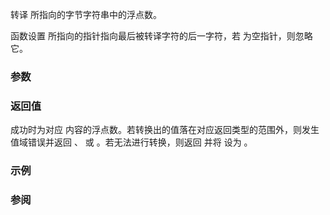 {{cpp/title|strtof|strtod|strtold}}
{{cpp/string/byte/navbar}}
{{dcl begin}}
{{dcl header|cstdlib}}
{{dcl|since=c++11|num=1|
float       strtof ( const char* str, char** str_end );
}}
{{dcl|num=2|
double      strtod ( const char* str, char** str_end );
}}
{{dcl|since=c++11|num=3|
long double strtold( const char* str, char** str_end );
}}
{{dcl end}}

转译 {{c|str}} 所指向的字节字符串中的浮点数。

{{cpp/string/cvt str2float}}

函数设置 {{c|str_end}} 所指向的指针指向最后被转译字符的后一字符，若 {{c|str_end}} 为空指针，则忽略它。

===参数===
{{par begin}}
{{par|str|指向要转译的空终止字节字符串的指针}}
{{par|str_end|指向指向字符指针的指针。}}
{{par end}}

===返回值===
成功时为对应 {{c|str}} 内容的浮点数。若转换出的值落在对应返回类型的范围外，则发生值域错误并返回 {{lc|HUGE_VAL}}、{{lc|HUGE_VALF}} 或 {{lc|HUGE_VALL}}。若无法进行转换，则返回 {{c|0}} 并将 {{c|*str_end}} 设为 {{c|str}}。

===示例===
{{example
|code=
#include &lt;cerrno&gt;
#include &lt;clocale&gt;
#include &lt;cstdlib&gt;
#include &lt;iostream&gt;
#include &lt;string&gt;

int main()
{
    const char* p = "111.11 -2.22 0X1.BC70A3D70A3D7P+6 -Inf 1.18973e+4932zzz";
    char* end{};
    std::cout &lt;&lt; "解析 \"" &lt;&lt; p &lt;&lt; "\":\n";
    errno = 0;
    for (double f = std::strtod(p, &amp;end); p != end; f = std::strtod(p, &amp;end))
    {
        std::cout &lt;&lt; "  '" &lt;&lt; std::string(p, end - p) &lt;&lt; "' -&gt; ";
        p = end;
        if (errno == ERANGE)
        {
            std::cout &lt;&lt; "值域错误, 得到 ";
            errno = 0;
        }
        std::cout &lt;&lt; f &lt;&lt; '\n';
    }

    if (std::setlocale(LC_NUMERIC, "de_DE.utf8"))
    {
        std::cout &lt;&lt; "de_DE.utf8 本地环境中:\n";
        std::cout &lt;&lt; "  '123.45' -&gt; " &lt;&lt; std::strtod("123.45", 0) &lt;&lt; '\n';
        std::cout &lt;&lt; "  '123,45' -&gt; " &lt;&lt; std::strtod("123,45", 0) &lt;&lt; '\n';
    }
}
|p=true
|output=
解析 "111.11 -2.22 0X1.BC70A3D70A3D7P+6 -Inf 1.18973e+4932zzz":
  '111.11' -&gt; 111.11
  ' -2.22' -&gt; -2.22
  ' 0X1.BC70A3D70A3D7P+6' -&gt; 111.11
  ' -Inf' -&gt; -inf
  ' 1.18973e+4932' -&gt; 值域错误, 得到 inf
de_DE.utf8 本地环境中:
  '123.45' -&gt; 123
  '123,45' -&gt; 123.45
}}

===参阅===
{{dsc begin}}
{{dsc inc|cpp/string/byte/dsc atof}}
{{dsc inc|cpp/string/wide/dsc wcstof}}
{{dsc inc|cpp/utility/dsc from_chars}}
{{dsc see c|c/string/byte/strtof|strtof|strtod|strtold}}
{{dsc end}}

{{langlinks|de|en|es|fr|it|ja|pt|ru}}